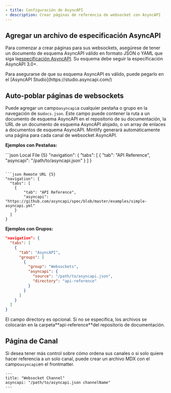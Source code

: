 ```yaml
---
- title: Configuración de AsyncAPI
- description: Crear páginas de referencia de websocket con AsyncAPI
---
```


## Agregar un archivo de especificación AsyncAPI

Para comenzar a crear páginas para sus websockets, asegúrese de tener un documento de esquema AsyncAPI válido en formato JSON o YAML que siga la[especificación AsyncAPI](https://www.asyncapi.com/docs/reference/specification/v3.0.0). Su esquema debe seguir la especificación AsyncAPI 3.0+.

<Tip>
  Para asegurarse de que su esquema AsyncAPI es válido, puede pegarlo en el
  [AsyncAPI Studio](https://studio.asyncapi.com/)
</Tip>

## Auto-poblar páginas de websockets

Puede agregar un campo`asyncapi`a cualquier pestaña o grupo en la navegación de su`docs.json`. Este campo puede contener la ruta a un documento de esquema AsyncAPI en el repositorio de su documentación, la URL de un documento de esquema AsyncAPI alojado, o un array de enlaces a documentos de esquema AsyncAPI. Mintlify generará automáticamente una página para cada canal de websocket AsyncAPI.

**Ejemplos con Pestañas:**

<CodeGroup>
  ```json Local File {5}
  "navigation": {
    "tabs": [
      {
          "tab": "API Reference",
          "asyncapi": "/path/to/asyncapi.json"
      }
    ]
  }

  ```

  ```json Remote URL {5}
  "navigation": {
    "tabs": [
      {
          "tab": "API Reference",
          "asyncapi": "https://github.com/asyncapi/spec/blob/master/examples/simple-asyncapi.yml"
      }
    ]
  }
  ```
</CodeGroup>

**Ejemplos con Grupos:**

```json {8-11}
"navigation": {
  "tabs": [
    {
      "tab": "AsyncAPI",
      "groups": [
        {
          "group": "Websockets",
          "asyncapi": {
            "source": "/path/to/asyncapi.json",
            "directory": "api-reference"
          }
        }
      ]
    }
  ]
}
```

<Note>
  El campo directory es opcional. Si no se especifica, los archivos se colocarán en la carpeta**api-reference**del repositorio de documentación.
</Note>

## Página de Canal

Si desea tener más control sobre cómo ordena sus canales o si solo quiere hacer referencia a un solo canal, puede crear un archivo MDX con el campo`asyncapi`en el frontmatter.

```mdx
---
title: "Websocket Channel"
asyncapi: "/path/to/asyncapi.json channelName"
---
```
